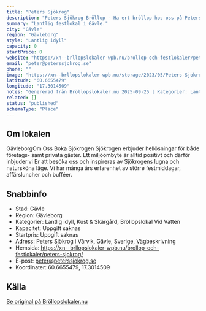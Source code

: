 ```yaml
---
title: "Peters Sjökrog"
description: "Peters Sjökrog Bröllop - Ha ert bröllop hos oss på Peters Sjökrog. Se vår fina Bröllopslokal. Skicka gärna en förfrågan så hjälper vi Er!"
summary: "Lantlig festlokal i Gävle."
city: "Gävle"
region: "Gävleborg"
style: "Lantlig idyll"
capacity: 0
startPrice: 0
website: "https://xn--brllopslokaler-wpb.nu/brollop-och-festlokaler/peters-sjokrog/"
email: "peter@peterssjokrog.se"
phone: ""
image: "https://xn--brllopslokaler-wpb.nu/storage/2023/05/Peters-Sjokrog-brollop-festlokal.webp"
latitude: "60.6655479"
longitude: "17.3014509"
notes: "Genererad från Bröllopslokaler.nu 2025-09-25 | Kategorier: Lantlig idyll, Kust & Skärgård, Bröllopslokal Vid Vatten"
related: []
status: "published"
schemaType: "Place"
---
```


## Om lokalen

GävleborgOm Oss Boka Sjökrogen Sjökrogen erbjuder hellösningar för både företags- samt privata gäster. Ett miljöombyte är alltid positivt och därför inbjuder vi Er att besöka oss och inspireras av Sjökrogens lugna och natursköna läge. Vi har många års erfarenhet av större festmiddagar, affärsluncher och bufféer.

## Snabbinfo

- Stad: Gävle
- Region: Gävleborg
- Kategorier: Lantlig idyll, Kust & Skärgård, Bröllopslokal Vid Vatten
- Kapacitet: Uppgift saknas
- Startpris: Uppgift saknas
- Adress: Peters Sjökrog i Vårvik, Gävle, Sverige, Vägbeskrivning
- Hemsida: https://xn--brllopslokaler-wpb.nu/brollop-och-festlokaler/peters-sjokrog/
- E-post: peter@peterssjokrog.se
- Koordinater: 60.6655479, 17.3014509

## Källa

[Se original på Bröllopslokaler.nu](https://xn--brllopslokaler-wpb.nu/brollop-och-festlokaler/peters-sjokrog/)
